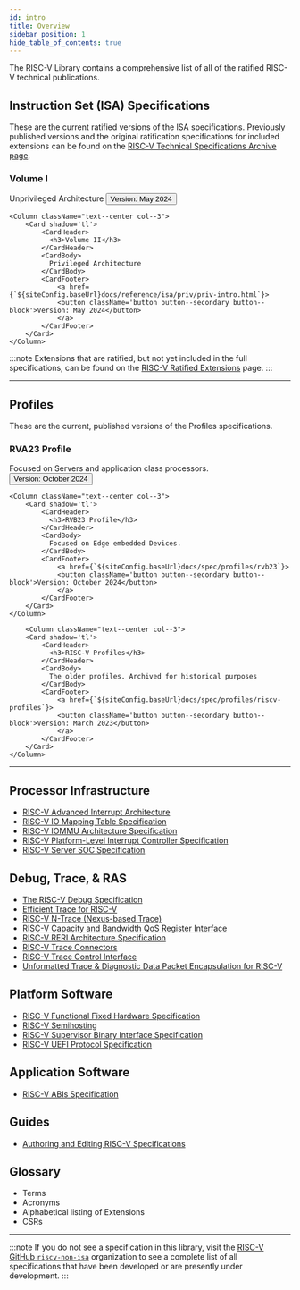 ```yaml
---
id: intro
title: Overview
sidebar_position: 1
hide_table_of_contents: true
---
```


The RISC-V Library contains a comprehensive list of all of the ratified RISC-V technical publications.

## Instruction Set (ISA) Specifications

These are the current ratified versions of the ISA specifications. Previously published versions and the original ratification specifications for included extensions can be found on the [RISC-V Technical Specifications Archive page](https://lf-riscv.atlassian.net/wiki/spaces/HOME/pages/16154899/RISC-V+Technical+Specifications+Archive).

<Columns className='padding--lg margin-bottom-xl' > 
	<Column className="text--center col--3">
	    <Card shadow='tl'>
		    <CardHeader>
		      <h3>Volume I</h3>
		    </CardHeader>
		    <CardBody>
		      Unprivileged Architecture
		    </CardBody>
		    <CardFooter>
		    	<a href={`${siteConfig.baseUrl}docs/reference/isa/unpriv/intro.html`}>
		    	<button className='button button--secondary button--block'>Version: May 2024</button>
		    	</a>
		    </CardFooter>
	  	</Card>
	</Column>

	<Column className="text--center col--3">
	    <Card shadow='tl'>
		    <CardHeader>
		      <h3>Volume II</h3>
		    </CardHeader>
		    <CardBody>
		      Privileged Architecture
		    </CardBody>
		    <CardFooter>
		    	<a href={`${siteConfig.baseUrl}docs/reference/isa/priv/priv-intro.html`}>
		    	<button className='button button--secondary button--block'>Version: May 2024</button>
		  		</a>
		    </CardFooter>
	  	</Card>
	</Column>
</Columns>

:::note
Extensions that are ratified, but not yet included in the full specifications, can be found on the [RISC-V Ratified Extensions](https://lf-riscv.atlassian.net/wiki/spaces/HOME/pages/16154732/Ratified+Extensions) page.
:::

---
## Profiles

These are the current, published versions of the Profiles specifications.

<Columns className='padding--lg margin-bottom-xl'> 
	<Column className="text--center col--3">
	    <Card shadow='tl'>
		    <CardHeader>
		      <h3>RVA23 Profile</h3>
		    </CardHeader>
		    <CardBody>
		      Focused on Servers and application class processors.
		    </CardBody>
		    <CardFooter>
		    	<a href={`${siteConfig.baseUrl}docs/spec/profiles/rva23`}>
		    	<button className='button button--secondary button--block'>Version: October 2024</button>
		    	</a>
		    </CardFooter>
	  	</Card>
	</Column>

	<Column className="text--center col--3">
	    <Card shadow='tl'>
		    <CardHeader>
		      <h3>RVB23 Profile</h3>
		    </CardHeader>
		    <CardBody>
		      Focused on Edge embedded Devices. 
		    </CardBody>
		    <CardFooter>
		    	<a href={`${siteConfig.baseUrl}docs/spec/profiles/rvb23`}>
		    	<button className='button button--secondary button--block'>Version: October 2024</button>
		  		</a>
		    </CardFooter>
	  	</Card>
	</Column>

		<Column className="text--center col--3">
	    <Card shadow='tl'>
		    <CardHeader>
		      <h3>RISC-V Profiles</h3>
		    </CardHeader>
		    <CardBody>
		      The older profiles. Archived for historical purposes
		    </CardBody>
		    <CardFooter>
		    	<a href={`${siteConfig.baseUrl}docs/spec/profiles/riscv-profiles`}>
		    	<button className='button button--secondary button--block'>Version: March 2023</button>
		  		</a>
		    </CardFooter>
	  	</Card>
	</Column>
</Columns>

---
## Processor Infrastructure
- [RISC-V Advanced Interrupt Architecture](./non-isa/advanced-interrupt)
- [RISC-V IO Mapping Table Specification](./non-isa/io-mapping)
- [RISC-V IOMMU Architecture Specification  ](./non-isa/iommu-architecture)
- [RISC-V Platform-Level Interrupt Controller Specification](./non-isa/platform-interrupt)
- [RISC-V Server SOC Specification](./non-isa/server-soc)

## Debug, Trace, & RAS
- [The RISC-V Debug Specification](./non-isa/debug)
- [Efficient Trace for RISC-V](./non-isa/efficient-trace)
- [RISC-V N-Trace (Nexus-based Trace)](./non-isa/n-trace)
- [RISC-V Capacity and Bandwidth QoS Register Interface](./non-isa/qos)
- [RISC-V RERI Architecture Specification](./non-isa/reri)
- [RISC-V Trace Connectors](./non-isa/trace-conectors)
- [RISC-V Trace Control Interface](./non-isa/trace-control-interface)
- [Unformatted Trace & Diagnostic Data Packet Encapsulation for RISC-V](./non-isa/unformatted-trace)

## Platform Software
- [RISC-V Functional Fixed Hardware Specification](./non-isa/functional-fixed)
- [RISC-V Semihosting](./non-isa/semihosting)
- [RISC-V Supervisor Binary Interface Specification](./non-isa/sbi)
- [RISC-V UEFI Protocol Specification](./non-isa/uefi)

## Application Software
- [RISC-V ABIs Specification](./non-isa/abi)

## Guides
- [Authoring and Editing RISC-V Specifications](https://github.com/riscv/docs-dev-guide/releases/tag/v0.2.0-example)

## Glossary
- Terms
- Acronyms
- Alphabetical listing of Extensions
- CSRs

---
:::note
If you do not see a specification in this library, visit the [RISC-V GitHub `riscv-non-isa`](https://github.com/riscv-non-isa) organization to see a complete list of all specifications that have been developed or are presently under development.
:::
  